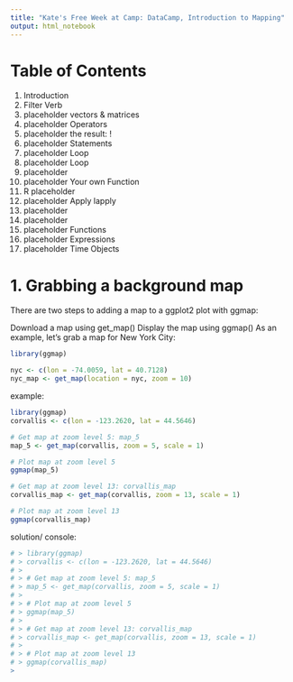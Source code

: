 ```yaml
---
title: "Kate's Free Week at Camp: DataCamp, Introduction to Mapping"
output: html_notebook
---
```



# Table of Contents
1. Introduction
2. Filter Verb
3. placeholder vectors & matrices
4. placeholder Operators
5. placeholder the result: !
6. placeholder Statements
7. placeholder Loop
8. placeholder Loop
9. placeholder 
10. placeholder Your own  Function
11. R placeholder
12. placeholder Apply lapply
13. placeholder
14. placeholder
15. placeholder Functions
16. placeholder Expressions 
17. placeholder Time Objects



# 1. Grabbing a background map
There are two steps to adding a map to a ggplot2 plot with ggmap:

Download a map using get_map()
Display the map using ggmap()
As an example, let's grab a map for New York City:

```r
library(ggmap)

nyc <- c(lon = -74.0059, lat = 40.7128)
nyc_map <- get_map(location = nyc, zoom = 10)
```

example: 
```r
library(ggmap)
corvallis <- c(lon = -123.2620, lat = 44.5646)

# Get map at zoom level 5: map_5
map_5 <- get_map(corvallis, zoom = 5, scale = 1)

# Plot map at zoom level 5
ggmap(map_5)

# Get map at zoom level 13: corvallis_map
corvallis_map <- get_map(corvallis, zoom = 13, scale = 1)

# Plot map at zoom level 13
ggmap(corvallis_map)
```

solution/ console:
```r
# > library(ggmap)
# > corvallis <- c(lon = -123.2620, lat = 44.5646)
# > 
# > # Get map at zoom level 5: map_5
# > map_5 <- get_map(corvallis, zoom = 5, scale = 1)
# > 
# > # Plot map at zoom level 5
# > ggmap(map_5)
# > 
# > # Get map at zoom level 13: corvallis_map
# > corvallis_map <- get_map(corvallis, zoom = 13, scale = 1)
# > 
# > # Plot map at zoom level 13
# > ggmap(corvallis_map)
> 
```


